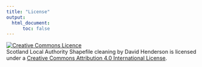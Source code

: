 ```yaml
---
title: "License"
output:
  html_document:
      toc: false
---
```


<a rel="license" href="http://creativecommons.org/licenses/by/4.0/"><img alt="Creative Commons Licence" style="border-width:0" src="https://i.creativecommons.org/l/by/4.0/88x31.png" /></a><br /><span xmlns:dct="http://purl.org/dc/terms/" property="dct:title">Scotland Local Authority Shapefile cleaning</span> by <span xmlns:cc="http://creativecommons.org/ns#" property="cc:attributionName">David Henderson</span> is licensed under a <a rel="license" href="http://creativecommons.org/licenses/by/4.0/">Creative Commons Attribution 4.0 International License</a>.


